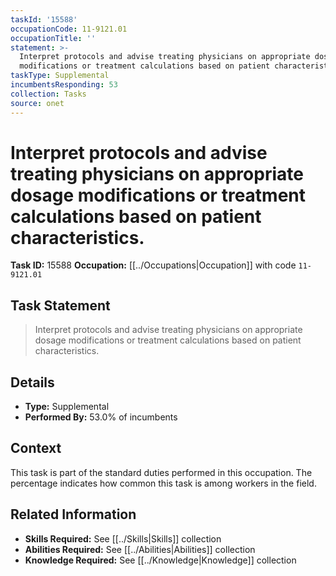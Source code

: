 ```yaml
---
taskId: '15588'
occupationCode: 11-9121.01
occupationTitle: ''
statement: >-
  Interpret protocols and advise treating physicians on appropriate dosage
  modifications or treatment calculations based on patient characteristics.
taskType: Supplemental
incumbentsResponding: 53
collection: Tasks
source: onet
---
```

# Interpret protocols and advise treating physicians on appropriate dosage modifications or treatment calculations based on patient characteristics.

**Task ID:** 15588
**Occupation:** [[../Occupations|Occupation]] with code `11-9121.01`

## Task Statement

> Interpret protocols and advise treating physicians on appropriate dosage modifications or treatment calculations based on patient characteristics.

## Details

- **Type:** Supplemental
- **Performed By:** 53.0% of incumbents

## Context

This task is part of the standard duties performed in this occupation. The percentage indicates how common this task is among workers in the field.

## Related Information

- **Skills Required:** See [[../Skills|Skills]] collection
- **Abilities Required:** See [[../Abilities|Abilities]] collection
- **Knowledge Required:** See [[../Knowledge|Knowledge]] collection
